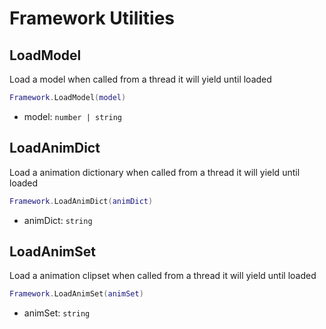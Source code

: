 # Framework Utilities

## LoadModel

Load a model when called from a thread it will yield until loaded

```lua
Framework.LoadModel(model) 
```

- model: `number | string`

## LoadAnimDict

Load a animation dictionary when called from a thread it will yield until loaded

```lua
Framework.LoadAnimDict(animDict) 
```

- animDict: `string`

## LoadAnimSet

Load a animation clipset when called from a thread it will yield until loaded

```lua
Framework.LoadAnimSet(animSet)
```

- animSet: `string`
